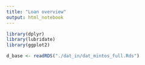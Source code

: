 ```yaml
---
title: "Loan overview"
output: html_notebook
---
```





```r
library(dplyr)
library(lubridate)
library(ggplot2)

d_base <- readRDS("./dat_in/dat_mintos_full.Rds")
```

